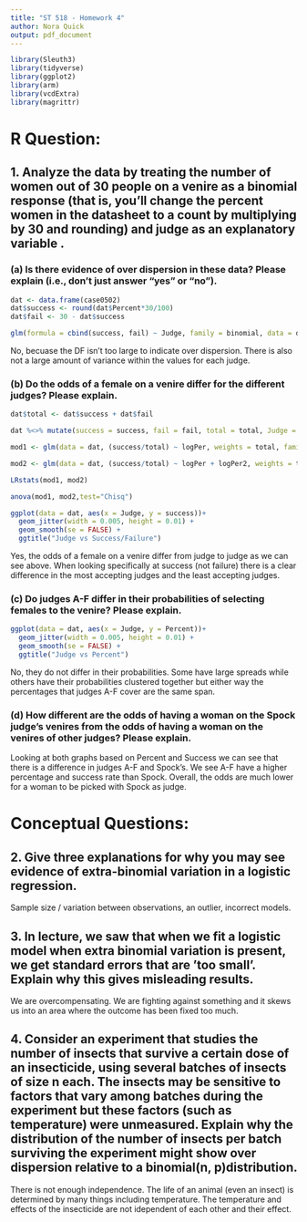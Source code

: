 ```yaml
---
title: "ST 518 - Homework 4"
author: Nora Quick
output: pdf_document
---
```


```r
library(Sleuth3)
library(tidyverse)
library(ggplot2)
library(arm)
library(vcdExtra)
library(magrittr)
```

# R Question:
## 1. Analyze the data by treating the number of women out of 30 people on a venire as a binomial response (that is, you’ll change the percent women in the datasheet to a count by multiplying by 30 and rounding) and judge as an explanatory variable .

### (a) Is there evidence of over dispersion in these data? Please explain (i.e., don’t just answer “yes” or “no”).
```r
dat <- data.frame(case0502)
dat$success <- round(dat$Percent*30/100)
dat$fail <- 30 - dat$success

glm(formula = cbind(success, fail) ~ Judge, family = binomial, data = dat)
```
No, becuase the DF isn't too large to indicate over dispersion. There is also not a large amount of variance within the values for each judge.

### (b) Do the odds of a female on a venire differ for the different judges? Please explain.
```r
dat$total <- dat$success + dat$fail

dat %<>% mutate(success = success, fail = fail, total = total, Judge = Judge, Percent = Percent, logPer = log(Percent), logPer2 = log(Percent)^2)

mod1 <- glm(data = dat, (success/total) ~ logPer, weights = total, family = "binomial")

mod2 <- glm(data = dat, (success/total) ~ logPer + logPer2, weights = total, family = "binomial")

LRstats(mod1, mod2)

anova(mod1, mod2,test="Chisq")
```

```r
ggplot(data = dat, aes(x = Judge, y = success))+
  geom_jitter(width = 0.005, height = 0.01) + 
  geom_smooth(se = FALSE) +
  ggtitle("Judge vs Success/Failure") 
```
Yes, the odds of a female on a venire differ from judge to judge as we can see above. When looking specifically at success (not failure) there is a clear difference in the most accepting judges and the least accepting judges.


### (c) Do judges A-F differ in their probabilities of selecting females to the venire? Please explain.
```r
ggplot(data = dat, aes(x = Judge, y = Percent))+
  geom_jitter(width = 0.005, height = 0.01) + 
  geom_smooth(se = FALSE) +
  ggtitle("Judge vs Percent") 
```
No, they do not differ in their probabilities. Some have large spreads while others have their probabilities clustered together but either way the percentages that judges A-F cover are the same span. 


### (d) How different are the odds of having a woman on the Spock judge’s venires from the odds of having a woman on the venires of other judges? Please explain.
Looking at both graphs based on Percent and Success we can see that there is a difference in judges A-F and Spock's. We see A-F have a higher percentage and success rate than Spock. Overall, the odds are much lower for a woman to be picked with Spock as judge.



# Conceptual Questions:
## 2. Give three explanations for why you may see evidence of extra-binomial variation in a logistic regression.
Sample size / variation between observations, an outlier, incorrect models.


## 3. In lecture, we saw that when we fit a logistic model when extra binomial variation is present, we get standard errors that are ’too small’. Explain why this gives misleading results.
We are overcompensating. We are fighting against something and it skews us into an area where the outcome has been fixed too much.


## 4. Consider an experiment that studies the number of insects that survive a certain dose of an insecticide, using several batches of insects of size n each. The insects may be sensitive to factors that vary among batches during the experiment but these factors (such as temperature) were unmeasured. Explain why the distribution of the number of insects per batch surviving the experiment might show over dispersion relative to a binomial(n, p)distribution.
There is not enough independence. The life of an animal (even an insect) is determined by many things including temperature. The temperature and effects of the insecticide are not idependent of each other and their effect.


